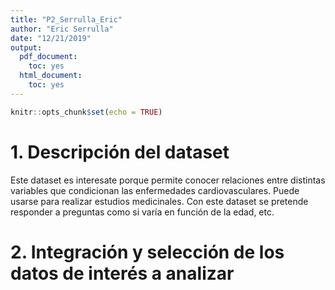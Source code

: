 ```yaml
---
title: "P2_Serrulla_Eric"
author: "Eric Serrulla"
date: "12/21/2019"
output:
  pdf_document:
    toc: yes
  html_document:
    toc: yes
---
```


```r
knitr::opts_chunk$set(echo = TRUE)
```


# 1. Descripción del dataset  
Este dataset es interesate porque permite conocer relaciones entre distintas variables que condicionan las enfermedades cardiovasculares. Puede usarse para realizar estudios medicinales. Con este dataset se pretende responder a preguntas como si varía en función de la edad, etc.

# 2. Integración y selección de los datos de interés a analizar  



